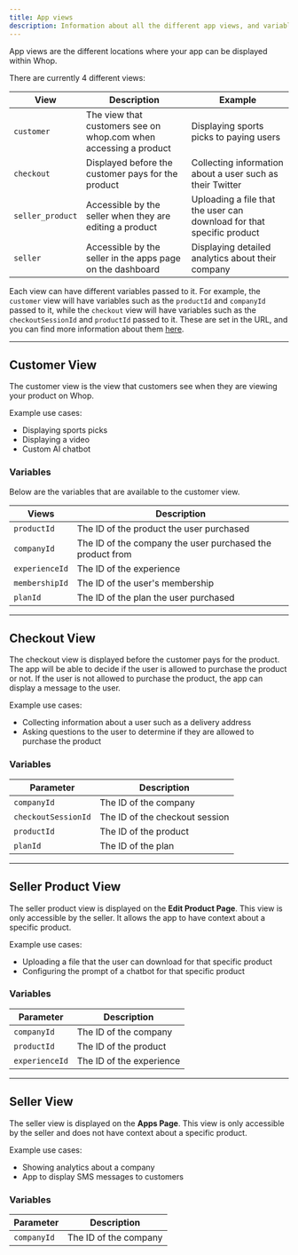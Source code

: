 ```yaml
---
title: App views
description: Information about all the different app views, and variables available to them.
---
```


App views are the different locations where your app can be displayed within Whop.

There are currently 4 different views:

| View             | Description                                                      | Example                                                               |
| ---------------- | ---------------------------------------------------------------- | --------------------------------------------------------------------- |
| `customer`       | The view that customers see on whop.com when accessing a product | Displaying sports picks to paying users                               |
| `checkout`       | Displayed before the customer pays for the product               | Collecting information about a user such as their Twitter             |
| `seller_product` | Accessible by the seller when they are editing a product         | Uploading a file that the user can download for that specific product |
| `seller`         | Accessible by the seller in the apps page on the dashboard       | Displaying detailed analytics about their company                     |

Each view can have different variables passed to it. For example, the `customer` view will have variables such as the `productId` and `companyId` passed to it, while the `checkout` view will have variables such as the `checkoutSessionId` and `productId` passed to it. These are set in the URL, and you can find more information about them [here](/apps/seller-page#1-create-your-seller-page).

---

## Customer View

The customer view is the view that customers see when they are viewing your product on Whop.

Example use cases:

- Displaying sports picks
- Displaying a video
- Custom AI chatbot

### Variables

Below are the variables that are available to the customer view.

| Views          | Description                                               |
| -------------- | --------------------------------------------------------- |
| `productId`    | The ID of the product the user purchased                  |
| `companyId`    | The ID of the company the user purchased the product from |
| `experienceId` | The ID of the experience                                  |
| `membershipId` | The ID of the user's membership                           |
| `planId`       | The ID of the plan the user purchased                     |

---

## Checkout View

The checkout view is displayed before the customer pays for the product. The app will be able to decide if the user is allowed to purchase the product or not. If the user is not allowed to purchase the product, the app can display a message to the user.

Example use cases:

- Collecting information about a user such as a delivery address
- Asking questions to the user to determine if they are allowed to purchase the product

### Variables

| Parameter           | Description                    |
| ------------------- | ------------------------------ |
| `companyId`         | The ID of the company          |
| `checkoutSessionId` | The ID of the checkout session |
| `productId`         | The ID of the product          |
| `planId`            | The ID of the plan             |

---

## Seller Product View

The seller product view is displayed on the **Edit Product Page**. This view is only accessible by the seller. It allows the app to have context about a specific product.

Example use cases:

- Uploading a file that the user can download for that specific product
- Configuring the prompt of a chatbot for that specific product

### Variables

| Parameter      | Description              |
| -------------- | ------------------------ |
| `companyId`    | The ID of the company    |
| `productId`    | The ID of the product    |
| `experienceId` | The ID of the experience |

---

## Seller View

The seller view is displayed on the **Apps Page**. This view is only accessible by the seller and does not have context about a specific product.

Example use cases:

- Showing analytics about a company
- App to display SMS messages to customers

### Variables

| Parameter   | Description           |
| ----------- | --------------------- |
| `companyId` | The ID of the company |
